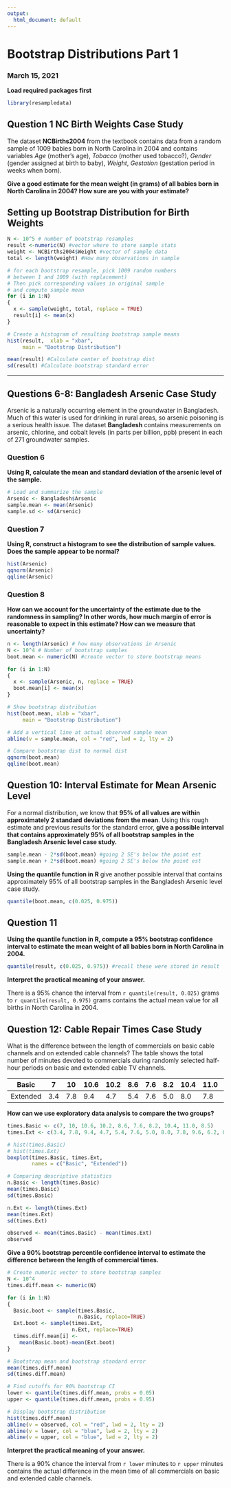 ```yaml
---
output:
  html_document: default
---
```

# Bootstrap Distributions Part 1
### March 15, 2021

**Load required packages first**
```r
library(resampledata)
```

## Question 1 NC Birth Weights Case Study

The dataset **NCBirths2004** from the textbook contains data from a random sample of 1009 babies born in North Carolina in 2004 and contains variables *Age* (mother's age), *Tobacco* (mother used tobacco?), *Gender* (gender assigned at birth to baby), *Weight*, *Gestation* (gestation period in weeks when born).

**Give a good estimate for the mean weight (in grams) of all babies born in North Carolina in 2004? How sure are you with your estimate?** 

## Setting up Bootstrap Distribution for Birth Weights

```r
N <- 10^5 # number of bootstrap resamples
result <-numeric(N) #vector where to store sample stats
weight <- NCBirths2004$Weight #vector of sample data
total <- length(weight) #How many observations in sample

# for each bootstrap resample, pick 1009 random numbers
# between 1 and 1009 (with replacement)
# Then pick corresponding values in original sample 
# and compute sample mean
for (i in 1:N)
{
  x <- sample(weight, total, replace = TRUE)
  result[i] <- mean(x)
}

# Create a histogram of resulting bootstrap sample means
hist(result,  xlab = "xbar",
     main = "Bootstrap Distribution")

mean(result) #Calculate center of bootstrap dist
sd(result) #Calculate bootstrap standard error
```

*****

## Questions 6-8: Bangladesh Arsenic Case Study

Arsenic is a naturally occurring element in the groundwater in Bangladesh. Much of this water is used for drinking in rural areas,
so arsenic poisoning is a serious health issue. The dataset **Bangladesh** contains measurements on arsenic, chlorine, and cobalt levels (in parts per billion, ppb) present in each of 271 groundwater samples. 

### Question 6

**Using R, calculate the mean and standard deviation of the arsenic level of the sample.**

```r
# Load and summarize the sample
Arsenic <- Bangladesh$Arsenic
sample.mean <- mean(Arsenic)
sample.sd <- sd(Arsenic)
```

### Question 7

**Using R, construct a histogram to see the distribution of sample values. Does the sample appear to be normal?**

``` r
hist(Arsenic)
qqnorm(Arsenic)
qqline(Arsenic)
```

### Question 8

**How can we account for the uncertainty of the estimate due to the randomness in sampling? In other words, how much margin of error is reasonable to expect in this estimate? How can we measure that uncertainty?**

```r
n <- length(Arsenic) # how many observations in Arsenic
N <- 10^4 # Number of bootstrap samples
boot.mean <- numeric(N) #create vector to store bootstrap means

for (i in 1:N)
{
  x <- sample(Arsenic, n, replace = TRUE)
  boot.mean[i] <- mean(x)
}

# Show bootstrap distribution
hist(boot.mean, xlab = "xbar", 
     main = "Bootstrap Distribution")

# Add a vertical line at actual observed sample mean
abline(v = sample.mean, col = "red", lwd = 2, lty = 2)

# Compare bootstrap dist to normal dist
qqnorm(boot.mean)
qqline(boot.mean)
```

## Question 10: Interval Estimate for Mean Arsenic Level

For a normal distribution, we know that **95% of all values are within approximately 2 standard deviations from the mean**. Using this rough estimate and previous results for the standard error, **give a possible interval that contains approximately 95% of all bootstrap samples in the Bangladesh Arsenic level case study.**

```r
sample.mean - 2*sd(boot.mean) #going 2 SE's below the point est
sample.mean + 2*sd(boot.mean) #going 2 SE's below the point est
```

**Using the quantile function in R** give another possible interval that contains approximately 95% of all bootstrap samples in the Bangladesh Arsenic level case study.

```r
quantile(boot.mean, c(0.025, 0.975))
```

## Question 11

**Using the quantile function in R, compute a 95% bootstrap confidence interval to estimate the mean weight of all babies born in North Carolina in 2004.**

```r
quantile(result, c(0.025, 0.975)) #recall these were stored in result
```

**Interpret the practical meaning of your answer.**

There is a 95% chance the interval from `r quantile(result, 0.025)` grams to `r quantile(result, 0.975)` grams contains the actual mean value for all births in North Carolina in 2004.

## Question 12: Cable Repair Times Case Study

What is the difference between the length of commercials on basic cable channels and on extended cable channels? The table shows the total number of minutes devoted to commercials during randomly selected half-hour periods on basic and extended cable TV channels.

Basic    | 7   | 10  | 10.6 | 10.2 | 8.6 | 7.6 | 8.2 | 10.4 | 11.0 | 8.5 |     |  
---------|-----|-----|------|------|-----|-----|-----|------|------|-----|-----|-----
Extended | 3.4 | 7.8 | 9.4  | 4.7  | 5.4 | 7.6 | 5.0 | 8.0  | 7.8  | 9.6 | 6.2 | 8.1

**How can we use exploratory data analysis to compare the two groups?**

```r
times.Basic <- c(7, 10, 10.6, 10.2, 8.6, 7.6, 8.2, 10.4, 11.0, 8.5)
times.Ext <- c(3.4, 7.8, 9.4, 4.7, 5.4, 7.6, 5.0, 8.0, 7.8, 9.6, 6.2, 8.1)

# hist(times.Basic)
# hist(times.Ext)
boxplot(times.Basic, times.Ext, 
        names = c("Basic", "Extended"))

# Comparing descriptive statistics
n.Basic <- length(times.Basic)
mean(times.Basic)
sd(times.Basic)

n.Ext <- length(times.Ext)
mean(times.Ext)
sd(times.Ext)

observed <- mean(times.Basic) - mean(times.Ext)
observed
```

**Give a  90% bootstrap percentile confidence interval to estimate the difference between the length of commercial times.**

```r
# Create numeric vector to store bootstrap samples
N <- 10^4
times.diff.mean <- numeric(N)

for (i in 1:N)
{
  Basic.boot <- sample(times.Basic,  
                       n.Basic, replace=TRUE)
  Ext.boot <- sample(times.Ext, 
                     n.Ext, replace=TRUE)
  times.diff.mean[i] <-  
    mean(Basic.boot)-mean(Ext.boot)
}

# Bootstrap mean and bootstrap standard error
mean(times.diff.mean)
sd(times.diff.mean)

# Find cutoffs for 90% bootstrap CI
lower <- quantile(times.diff.mean, probs = 0.05)
upper <- quantile(times.diff.mean, probs = 0.95)

# Display bootstrap distribution
hist(times.diff.mean)
abline(v = observed, col = "red", lwd = 2, lty = 2)
abline(v = lower, col = "blue", lwd = 2, lty = 2)
abline(v = upper, col = "blue", lwd = 2, lty = 2)
```

**Interpret the practical meaning of your answer.**

There is a 90% chance the interval from `r lower` minutes to `r upper` minutes contains the actual difference in the mean time of all commercials on basic and extended cable channels.